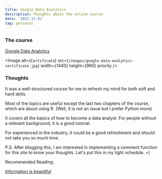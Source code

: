 ```yaml
---
title: Google Data Analytics
description: Thoughts about the online course
date: '2021-11-01'
tag: personal
---
```


### The course

[Google Data Analytics](https://www.coursera.org/professional-certificates/google-data-analytics)


<Image
  alt={`Certificate`}
  src={`/images/google-data-analytics-certificate.jpg`}
  width={1440}
  height={960}
  priority 
/>

### Thoughts

It was a well-structured course for me to refresh my mind for both soft and hard skills.

Most of the topics are useful except the last two chapters of the course, which are about using R. (Well, it is not an issue but I prefer Python more)

It covers all the basics of how to become a data analyst. For people without a relevant background, it is a good tutorial.

For experienced in the industry, it could be a good refreshment and should not take you so much time.


P.S. After blogging this, I am interested in implementing a comment function for this site to know your thoughts. Let's put this in my tight schedule.  =)

Recommended Reading:

[Information is beautiful](https://informationisbeautiful.net/)
